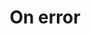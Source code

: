 ---
title: On error
description: Payload definition for the callback event `transcription.error`
openapi-schema: CallbackTranscriptionErrorPayload
---
